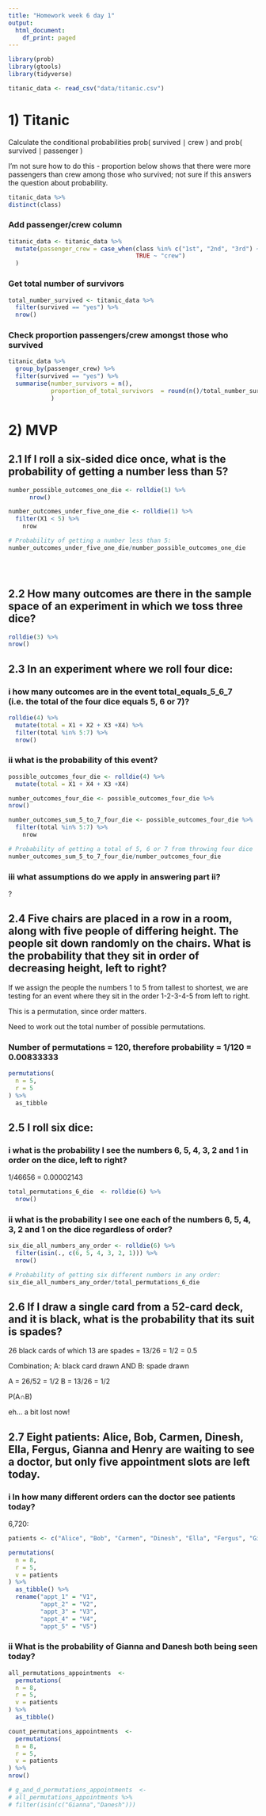 ```yaml
---
title: "Homework week 6 day 1"
output:
  html_document:
    df_print: paged
---
```

```r
library(prob)
library(gtools)
library(tidyverse)
```

```r
titanic_data <- read_csv("data/titanic.csv")
```

# 1) Titanic 

Calculate the conditional probabilities prob( survived ∣ crew ) and prob( survived ∣ passenger )

I'm not sure how to do this - proportion below shows that there were more passengers than crew among those who survived; not sure if this answers the question about probability.
```r
titanic_data %>% 
distinct(class)
```


### Add passenger/crew column
```r
titanic_data <- titanic_data %>% 
  mutate(passenger_crew = case_when(class %in% c("1st", "2nd", "3rd") ~ "passenger",
                                    TRUE ~ "crew")
  )
```

### Get total number of survivors
```r
total_number_survived <- titanic_data %>%
  filter(survived == "yes") %>% 
  nrow()
```

### Check proportion passengers/crew amongst those who survived
```r
titanic_data %>% 
  group_by(passenger_crew) %>% 
  filter(survived == "yes") %>% 
  summarise(number_survivors = n(),
            proportion_of_total_survivors  = round(n()/total_number_survived, 2)
            )
```



# 2) MVP

## 2.1 If I roll a six-sided dice once, what is the probability of getting a number less than 5?

```r
number_possible_outcomes_one_die <- rolldie(1) %>% 
      nrow()

number_outcomes_under_five_one_die <- rolldie(1) %>% 
  filter(X1 < 5) %>% 
    nrow

# Probability of getting a number less than 5:
number_outcomes_under_five_one_die/number_possible_outcomes_one_die


  
```


## 2.2 How many outcomes are there in the sample space of an experiment in which we toss three dice?

```r
rolldie(3) %>% 
nrow()
```


## 2.3 In an experiment where we roll four dice:

### i how many outcomes are in the event total_equals_5_6_7 (i.e. the total of the four dice equals 5, 6 or 7)?
```r
rolldie(4) %>% 
  mutate(total = X1 + X2 + X3 +X4) %>% 
  filter(total %in% 5:7) %>% 
  nrow()

```


### ii what is the probability of this event?
```r
possible_outcomes_four_die <- rolldie(4) %>% 
  mutate(total = X1 + X4 + X3 +X4)

number_outcomes_four_die <- possible_outcomes_four_die %>% 
nrow()

number_outcomes_sum_5_to_7_four_die <- possible_outcomes_four_die %>% 
  filter(total %in% 5:7) %>% 
    nrow

# Probability of getting a total of 5, 6 or 7 from throwing four dice
number_outcomes_sum_5_to_7_four_die/number_outcomes_four_die
```

### iii what assumptions do we apply in answering part ii?
?




## 2.4 Five chairs are placed in a row in a room, along with five people of differing height. The people sit down randomly on the chairs. What is the probability that they sit in order of decreasing height, left to right?

If we assign the people the numbers 1 to 5 from tallest to shortest, we are testing for an event where they sit in the order 1-2-3-4-5 from left to right.

This is a permutation, since order matters.

Need to work out the total number of possible permutations.

### Number of permutations = 120, therefore probability = 1/120 = 0.00833333
```r

permutations(
  n = 5,
  r = 5
) %>% 
  as_tibble
```

## 2.5 I roll six dice:

### i what is the probability I see the numbers 6, 5, 4, 3, 2 and 1 in order on the dice, left to right?

1/46656 = 0.00002143
```r
total_permutations_6_die  <- rolldie(6) %>% 
  nrow()
```


### ii what is the probability I see one each of the numbers 6, 5, 4, 3, 2 and 1 on the dice regardless of order?
```r
six_die_all_numbers_any_order <- rolldie(6) %>% 
  filter(isin(., c(6, 5, 4, 3, 2, 1))) %>% 
  nrow()

# Probability of getting six different numbers in any order:
six_die_all_numbers_any_order/total_permutations_6_die
```


## 2.6 If I draw a single card from a 52-card deck, and it is black, what is the probability that its suit is spades? 

26 black cards of which 13 are spades  = 13/26 = 1/2  = 0.5

Combination; 
A: black card drawn
AND
B: spade drawn

A = 26/52 = 1/2
B = 13/26 = 1/2

P(A∩B)

eh... a bit lost now!



## 2.7 Eight patients: Alice, Bob, Carmen, Dinesh, Ella, Fergus, Gianna and Henry are waiting to see a doctor, but only five appointment slots are left today.

### i In how many different orders can the doctor see patients today?
6,720:
```r
patients <- c("Alice", "Bob", "Carmen", "Dinesh", "Ella", "Fergus", "Gianna",  "Henry")

permutations(
  n = 8,
  r = 5,
  v = patients
) %>% 
  as_tibble() %>% 
  rename("appt_1" = "V1",
         "appt_2" = "V2",
         "appt_3" = "V3",
         "appt_4" = "V4",
         "appt_5" = "V5")
```

### ii What is the probability of Gianna and Danesh both being seen today?

```r
all_permutations_appointments  <- 
  permutations(
  n = 8,
  r = 5,
  v = patients
) %>% 
  as_tibble()

count_permutations_appointments  <- 
  permutations(
  n = 8,
  r = 5,
  v = patients
) %>% 
nrow()

# g_and_d_permutations_appointments  <- 
# all_permutations_appointments %>% 
# filter(isin(c("Gianna","Danesh")))

```





